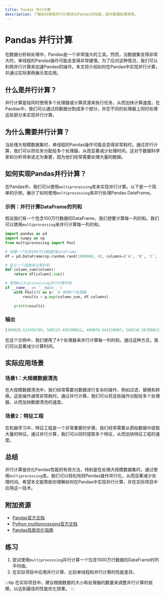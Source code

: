 ```yaml
---
title: Pandas 并行计算
description: 了解如何使用并行计算优化Pandas的性能，提升数据处理效率。
---
```


# Pandas 并行计算

在数据分析和处理中，Pandas是一个非常强大的工具。然而，当数据集变得非常大时，单线程的Pandas操作可能会变得非常缓慢。为了应对这种情况，我们可以利用并行计算来加速Pandas的操作。本文将介绍如何在Pandas中实现并行计算，并通过实际案例展示其应用。

## 什么是并行计算？

并行计算是指同时使用多个处理器或计算资源来执行任务，从而加快计算速度。在Pandas中，我们可以通过将数据分割成多个部分，并在不同的处理器上同时处理这些部分来实现并行计算。

## 为什么需要并行计算？

当处理大规模数据集时，单线程的Pandas操作可能会变得非常耗时。通过并行计算，我们可以将任务分配给多个处理器，从而显著减少处理时间。这对于数据科学家和分析师来说尤为重要，因为他们经常需要处理大量的数据。

## 如何实现Pandas并行计算？

在Pandas中，我们可以使用`multiprocessing`库来实现并行计算。以下是一个简单的示例，展示了如何使用`multiprocessing`来并行处理Pandas DataFrame。

### 示例：并行计算DataFrame的列和

假设我们有一个包含100万行数据的DataFrame，我们想要计算每一列的和。我们可以使用`multiprocessing`来并行计算每一列的和。

```python
import pandas as pd
import numpy as np
from multiprocessing import Pool

# 创建一个包含100万行数据的DataFrame
df = pd.DataFrame(np.random.rand(1000000, 4), columns=['A', 'B', 'C', 'D'])

# 定义一个函数来计算列和
def column_sum(column):
    return df[column].sum()

# 使用multiprocessing并行计算列和
if __name__ == '__main__':
    with Pool(4) as p:  # 使用4个处理器
        results = p.map(column_sum, df.columns)
    
    print(results)
```

### 输出

```python
[499929.123456789, 500123.456789012, 499876.543210987, 500234.567890123]
```

在这个示例中，我们使用了4个处理器来并行计算每一列的和。通过这种方式，我们可以显著减少计算时间。

## 实际应用场景

### 场景1：大规模数据清洗

在大规模数据清洗中，我们经常需要对数据进行复杂的操作，例如过滤、替换和转换。这些操作通常非常耗时。通过并行计算，我们可以将这些操作分配给多个处理器，从而加快数据清洗的速度。

### 场景2：特征工程

在机器学习中，特征工程是一个非常重要的步骤。我们经常需要从原始数据中提取大量的特征。通过并行计算，我们可以同时提取多个特征，从而加快特征工程的速度。

## 总结

并行计算是优化Pandas性能的有效方法，特别是在处理大规模数据集时。通过使用`multiprocessing`库，我们可以轻松地将Pandas操作并行化，从而显著减少处理时间。希望本文能帮助你理解如何在Pandas中实现并行计算，并在实际项目中应用这一技术。

## 附加资源

- [Pandas官方文档](https://pandas.pydata.org/pandas-docs/stable/)
- [Python multiprocessing官方文档](https://docs.python.org/3/library/multiprocessing.html)
- [Pandas性能优化指南](https://pandas.pydata.org/pandas-docs/stable/user_guide/enhancingperf.html)

## 练习

1. 尝试使用`multiprocessing`并行计算一个包含1000万行数据的DataFrame的列平均值。
2. 在实际项目中应用并行计算，比较单线程和并行计算的性能差异。

:::tip
在实际项目中，建议根据数据的大小和处理器的数量来调整并行计算的规模，以达到最佳的性能优化效果。
:::